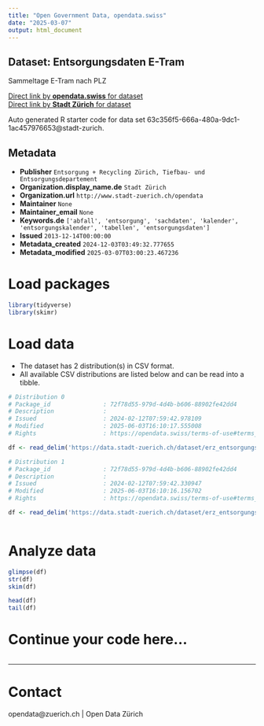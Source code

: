 ```yaml
---
title: "Open Government Data, opendata.swiss"
date: "2025-03-07"
output: html_document
---
```


## Dataset: Entsorgungsdaten E-Tram

Sammeltage E-Tram nach PLZ

[Direct link by **opendata.swiss** for dataset](https://opendata.swiss/de/dataset/entsorgungsdaten-e-tram)<br>
[Direct link by **Stadt Zürich** for dataset](https://data.stadt-zuerich.ch/dataset/erz_entsorgungskalender_etram)

Auto generated R starter code for data set 63c356f5-666a-480a-9dc1-1ac457976653@stadt-zurich.

## Metadata

- **Publisher** `Entsorgung + Recycling Zürich, Tiefbau- und Entsorgungsdepartement`
- **Organization.display_name.de** `Stadt Zürich`
- **Organization.url** `http://www.stadt-zuerich.ch/opendata`
- **Maintainer** `None`
- **Maintainer_email** `None`
- **Keywords.de** `['abfall', 'entsorgung', 'sachdaten', 'kalender', 'entsorgungskalender', 'tabellen', 'entsorgungsdaten']`
- **Issued** `2013-12-14T00:00:00`
- **Metadata_created** `2024-12-03T03:49:32.777655`
- **Metadata_modified** `2025-03-07T03:00:23.467236`


# Load packages

```r

library(tidyverse)
library(skimr)

```

# Load data

-   The dataset has 2 distribution(s) in CSV format.
-   All available CSV distributions are listed below and can be read into a tibble.

```r

# Distribution 0
# Package_id               : 72f78d55-979d-4d4b-b606-88902fe42dd4
# Description              : 
# Issued                   : 2024-02-12T07:59:42.978109
# Modified                 : 2025-06-03T16:10:17.555008
# Rights                   : https://opendata.swiss/terms-of-use#terms_open

df <- read_delim('https://data.stadt-zuerich.ch/dataset/erz_entsorgungskalender_etram/download/entsorgungskalender_eTram_2025.csv')

# Distribution 1
# Package_id               : 72f78d55-979d-4d4b-b606-88902fe42dd4
# Description              : 
# Issued                   : 2024-02-12T07:59:42.330947
# Modified                 : 2025-06-03T16:10:16.156702
# Rights                   : https://opendata.swiss/terms-of-use#terms_open

df <- read_delim('https://data.stadt-zuerich.ch/dataset/erz_entsorgungskalender_etram/download/entsorgungskalender_eTram_2024.csv')



```

# Analyze data

```r

glimpse(df)
str(df)
skim(df)

head(df)
tail(df)

```

# Continue your code here...

```r

```

------------------------------------------------------------------------

# Contact

opendata@zuerich.ch | Open Data Zürich
